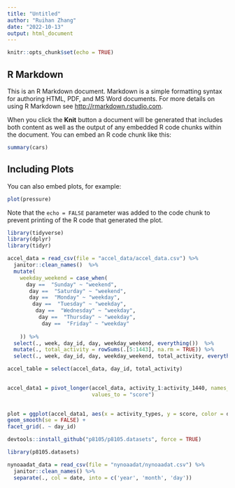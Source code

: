 ```yaml
---
title: "Untitled"
author: "Ruihan Zhang"
date: "2022-10-13"
output: html_document
---
```


```r
knitr::opts_chunk$set(echo = TRUE)
```

## R Markdown

This is an R Markdown document. Markdown is a simple formatting syntax for authoring HTML, PDF, and MS Word documents. For more details on using R Markdown see <http://rmarkdown.rstudio.com>.

When you click the **Knit** button a document will be generated that includes both content as well as the output of any embedded R code chunks within the document. You can embed an R code chunk like this:

```r
summary(cars)
```

## Including Plots

You can also embed plots, for example:

```r
plot(pressure)
```

Note that the `echo = FALSE` parameter was added to the code chunk to prevent printing of the R code that generated the plot.


```r
library(tidyverse)
library(dplyr)
library(tidyr)
```

```r
accel_data = read_csv(file = "accel_data/accel_data.csv") %>%
  janitor::clean_names()  %>% 
  mutate(
    weekday_weekend = case_when(
      day ==  "Sunday" ~ "weekend",
       day ==  "Saturday" ~ "weekend",
       day ==  "Monday" ~ "weekday",
        day ==  "Tuesday" ~ "weekday",
         day ==  "Wednesday" ~ "weekday",
          day ==  "Thursday" ~ "weekday",
           day ==  "Friday" ~ "weekday"
           
    )) %>%
  select(., week, day_id, day, weekday_weekend, everything())  %>%
  mutate(., total_activity = rowSums(.[5:1443], na.rm = TRUE)) %>% 
  select(., week, day_id, day, weekday_weekend, total_activity, everything())
```
```r
accel_table = select(accel_data, day_id, total_activity)
  
```

```r
accel_data1 = pivot_longer(accel_data, activity_1:activity_1440, names_to = "activity_types", 
                           values_to = "score")  
  
```

```r
plot = ggplot(accel_data1, aes(x = activity_types, y = score, color = day_id)) + geom_point(alpha = .5) +
geom_smooth(se = FALSE) + 
facet_grid(. ~ day_id)
```

```r
devtools::install_github("p8105/p8105.datasets", force = TRUE)


```

```r
library(p8105.datasets)
```

```r
nynoaadat_data = read_csv(file = "nynoaadat/nynoaadat.csv") %>%
  janitor::clean_names() %>% 
  separate(., col = date, into = c('year', 'month', 'day')) 
  
```

